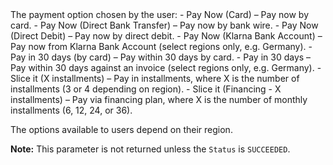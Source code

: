 <ResponseField name="PaymentMethod" type="string" >    
The payment option chosen by the user:  
- Pay Now (Card) – Pay now by card.  
- Pay Now (Direct Bank Transfer) – Pay now by bank wire.  
- Pay Now (Direct Debit) – Pay now by direct debit.  
- Pay Now (Klarna Bank Account) – Pay now from Klarna Bank Account (select regions only, e.g. Germany).  
- Pay in 30 days (by card) – Pay within 30 days by card.  
- Pay in 30 days – Pay within 30 days against an invoice (select regions only, e.g. Germany).  
- Slice it (X installments) – Pay in installments, where X is the number of installments (3 or 4 depending on region).  
- Slice it (Financing - X installments) – Pay via financing plan, where X is the number of monthly installments (6, 12, 24, or 36).  

The options available to users depend on their region.   

**Note:** This parameter is not returned unless the `Status` is `SUCCEEDED`.
</ResponseField>